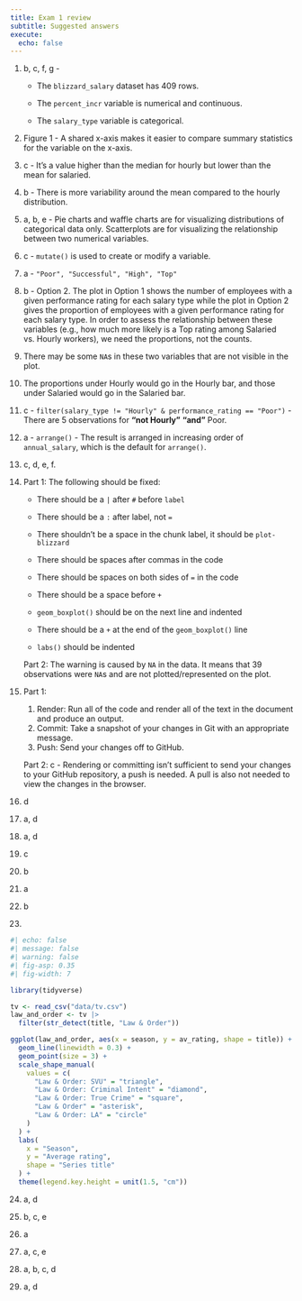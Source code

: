 ```yaml
---
title: Exam 1 review
subtitle: Suggested answers
execute:
  echo: false
---
```


1.  b, c, f, g -

    -   The `blizzard_salary` dataset has 409 rows.

    -   The `percent_incr` variable is numerical and continuous.

    -   The `salary_type` variable is categorical.

2.  Figure 1 - A shared x-axis makes it easier to compare summary statistics for the variable on the x-axis.

3.  c - It's a value higher than the median for hourly but lower than the mean for salaried.

4.  b - There is more variability around the mean compared to the hourly distribution.

5.  a, b, e - Pie charts and waffle charts are for visualizing distributions of categorical data only.
    Scatterplots are for visualizing the relationship between two numerical variables.

6.  c - `mutate()` is used to create or modify a variable.

7.  a - `"Poor", "Successful", "High", "Top"`

8.  b - Option 2.
    The plot in Option 1 shows the number of employees with a given performance rating for each salary type while the plot in Option 2 gives the proportion of employees with a given performance rating for each salary type.
    In order to assess the relationship between these variables (e.g., how much more likely is a Top rating among Salaried vs. Hourly workers), we need the proportions, not the counts.

9.  There may be some `NA`s in these two variables that are not visible in the plot.

10. The proportions under Hourly would go in the Hourly bar, and those under Salaried would go in the Salaried bar.

11. c - `filter(salary_type != "Hourly" & performance_rating == "Poor")` - There are 5 observations for **"not Hourly"** **"and"** Poor.

12. a - `arrange()` - The result is arranged in increasing order of `annual_salary`, which is the default for `arrange()`.

13. c, d, e, f.

14. Part 1: The following should be fixed:

    -   There should be a `|` after `#` before `label`

    -   There should be a `:` after label, not `=`

    -   There shouldn't be a space in the chunk label, it should be `plot-blizzard`

    -   There should be spaces after commas in the code

    -   There should be spaces on both sides of `=` in the code

    -   There should be a space before `+`

    -   `geom_boxplot()` should be on the next line and indented

    -   There should be a `+` at the end of the `geom_boxplot()` line

    -   `labs()` should be indented

    Part 2: The warning is caused by `NA` in the data.
    It means that 39 observations were `NA`s and are not plotted/represented on the plot.

15. Part 1:

    1.  Render: Run all of the code and render all of the text in the document and produce an output.
    2.  Commit: Take a snapshot of your changes in Git with an appropriate message.
    3.  Push: Send your changes off to GitHub.

    Part 2: c - Rendering or committing isn't sufficient to send your changes to your GitHub repository, a push is needed.
    A pull is also not needed to view the changes in the browser.

16.  d

17.  a, d

18.  a, d

19.  c

20.  b

21.  a

22.  b

23.  

```r
#| echo: false
#| message: false
#| warning: false
#| fig-asp: 0.35
#| fig-width: 7

library(tidyverse)

tv <- read_csv("data/tv.csv")
law_and_order <- tv |>
  filter(str_detect(title, "Law & Order"))

ggplot(law_and_order, aes(x = season, y = av_rating, shape = title)) +
  geom_line(linewidth = 0.3) +
  geom_point(size = 3) +
  scale_shape_manual(
    values = c(
      "Law & Order: SVU" = "triangle",
      "Law & Order: Criminal Intent" = "diamond",
      "Law & Order: True Crime" = "square",
      "Law & Order" = "asterisk",
      "Law & Order: LA" = "circle"
    )
  ) +
  labs(
    x = "Season",
    y = "Average rating",
    shape = "Series title"
  ) +
  theme(legend.key.height = unit(1.5, "cm"))
```

24.  a, d

25. b, c, e

26. a

27. a, c, e

28. a, b, c, d

29. a, d
